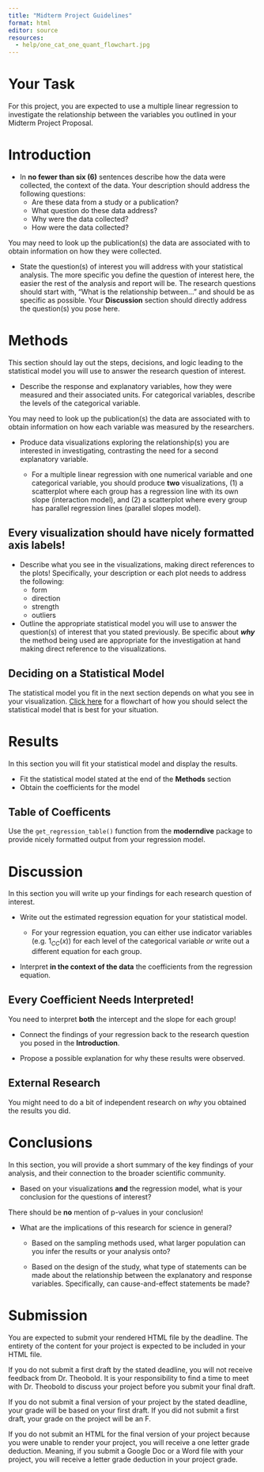```yaml
---
title: "Midterm Project Guidelines"
format: html
editor: source
resources: 
  - help/one_cat_one_quant_flowchart.jpg
---
```


# Your Task

For this project, you are expected to use a multiple linear regression to investigate the relationship between the variables you outlined in your Midterm Project Proposal. 

# Introduction

-   In **no fewer than six (6)**  sentences describe how the data were collected, the context of the data. Your description should address the following questions:
    * Are these data from a study or a publication?
    * What question do these data address? 
    * Why were the data collected? 
    * How were the data collected?

::: callout-tip
You may need to look up the publication(s) the data are associated with to obtain information on how they were collected.
:::

-   State the question(s) of interest you will address with your statistical analysis. The more specific you define the question of interest here, the easier the rest of the analysis and report will be. The research questions should start with, "What is the relationship between..." and should be as specific as possible. Your **Discussion** section should directly address the question(s) you pose here.

# Methods

This section should lay out the steps, decisions, and logic leading to the statistical model you will use to answer the research question of interest.

-   Describe the response and explanatory variables, how they were measured and
their associated units. For categorical variables, describe the levels of the
categorical variable.

::: callout-tip
You may need to look up the publication(s) the data are associated with to obtain information on how each variable was measured by the researchers. 
:::

-   Produce data visualizations exploring the relationship(s) you are interested
in investigating, contrasting the need for a second explanatory variable.

    -   For a multiple linear regression with one numerical variable and one categorical variable, you should produce **two** visualizations, (1) a scatterplot where each group has a  regression line with its own slope (interaction model), and (2) a scatterplot where every group has parallel regression lines (parallel slopes model).

::: callout-important
# Every visualization should have nicely formatted axis labels!
:::

-   Describe what you see in the visualizations, making direct references to the plots! Specifically, your description or each plot needs to address the following:
    * form
    * direction
    * strength
    * outliers

-   Outline the appropriate statistical model you will use to answer the question(s) of interest that you stated previously. Be specific about ***why*** the method being used are appropriate for the investigation at hand making direct reference to the visualizations.

::: callout-tip
# Deciding on a Statistical Model

The statistical model you fit in the next section depends on what you see in your visualization. [Click here](../midterm-project-help/one_cat_one_quant_flowchart.jpg) for a flowchart of how you should select the statistical model that is best for your situation.
:::

# Results

In this section you will fit your statistical model and display the results.

-   Fit the statistical model stated at the end of the **Methods** section
-   Obtain the coefficients for the model

::: callout-tip
# Table of Coefficents

Use the `get_regression_table()` function from the **moderndive** package to provide nicely formatted output from your regression model.
:::

# Discussion 

In this section you will write up your findings for each research question of
interest.

-   Write out the estimated regression equation for your statistical model.

    -   For your regression equation, you can either use indicator variables 
    (e.g. $1_{CC}(x)$) for each level of the categorical variable *or* write out a
    different equation for each group.

-   Interpret **in the context of the data** the coefficients from the 
regression equation.

::: {.callout-important}
# Every Coefficient Needs Interpreted!
You need to interpret **both** the intercept and the slope for each group!
:::

-   Connect the findings of your regression back to the research question you 
posed in the **Introduction**. 

-   Propose a possible explanation for why these results were observed. 

::: {.callout-tip}
# External Research

You might need to do a bit of independent research on *why* you obtained 
the results you did. 
:::

# Conclusions

In this section, you will provide a short summary of the key findings of your
analysis, and their connection to the broader scientific community. 

- Based on your visualizations **and** the regression model, what is your
conclusion for the questions of interest?

::: callout-caution
There should be **no** mention of p-values in your conclusion!
:::

<!-- Write a 3-4 sentence statement on what can be inferred from the design of the study and the results of your statistical analysis. Specifically, answer these two questions and comment on their implications: -->

- What are the implications of this research for science in general?

    * Based on the sampling methods used, what larger population can you infer
    the results or your analysis onto?

    * Based on the design of the study, what type of statements can be made
    about the relationship between the explanatory and response variables.
    Specifically, can cause-and-effect statements be made?

# Submission

You are expected to submit your rendered HTML file by the deadline. The entirety
of the content for your project is expected to be included in your HTML file. 

If you do not submit a first draft by the stated deadline, you will not receive
feedback from Dr. Theobold. It is your responsibility to find a time to meet 
with Dr. Theobold to discuss your project before you submit your final draft. 

If you do not submit a final version of your project by the stated deadline, 
your grade will be based on your first draft. If you did not submit a first 
draft, your grade on the project will be an F. 

If you do not submit an HTML for the final version of your project because you 
were unable to render your project, you will receive a one letter grade 
deduction. Meaning, if you submit a Google Doc or a Word file with your project, 
you will receive a letter grade deduction in your project grade. 
